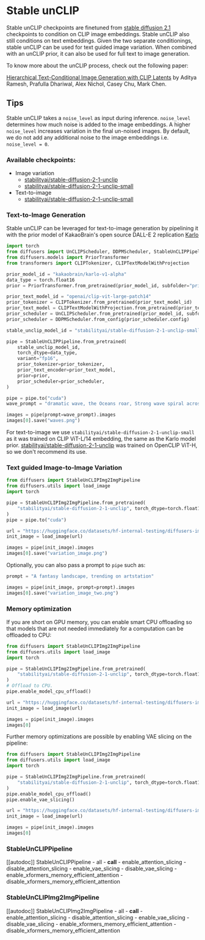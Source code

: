 <!--Copyright 2023 The HuggingFace Team. All rights reserved.

Licensed under the Apache License, Version 2.0 (the "License"); you may not use this file except in compliance with
the License. You may obtain a copy of the License at

http://www.apache.org/licenses/LICENSE-2.0

Unless required by applicable law or agreed to in writing, software distributed under the License is distributed on
an "AS IS" BASIS, WITHOUT WARRANTIES OR CONDITIONS OF ANY KIND, either express or implied. See the License for the
specific language governing permissions and limitations under the License.
-->

# Stable unCLIP

Stable unCLIP checkpoints are finetuned from [stable diffusion 2.1](./stable_diffusion_2) checkpoints to condition on CLIP image embeddings.
Stable unCLIP also still conditions on text embeddings. Given the two separate conditionings, stable unCLIP can be used
for text guided image variation. When combined with an unCLIP prior, it can also be used for full text to image generation.

To know more about the unCLIP process, check out the following paper:

[Hierarchical Text-Conditional Image Generation with CLIP Latents](https://arxiv.org/abs/2204.06125) by Aditya Ramesh, Prafulla Dhariwal, Alex Nichol, Casey Chu, Mark Chen.

## Tips

Stable unCLIP takes a `noise_level` as input during inference. `noise_level` determines how much noise is added 
to the image embeddings. A higher `noise_level` increases variation in the final un-noised images. By default, 
we do not add any additional noise to the image embeddings i.e. `noise_level = 0`.

### Available checkpoints:

* Image variation
	* [stabilityai/stable-diffusion-2-1-unclip](https://hf.co/stabilityai/stable-diffusion-2-1-unclip)
	* [stabilityai/stable-diffusion-2-1-unclip-small](https://hf.co/stabilityai/stable-diffusion-2-1-unclip-small)
* Text-to-image 
	* [stabilityai/stable-diffusion-2-1-unclip-small](https://hf.co/stabilityai/stable-diffusion-2-1-unclip-small)

### Text-to-Image Generation
Stable unCLIP can be leveraged for text-to-image generation by pipelining it with the prior model of KakaoBrain's open source DALL-E 2 replication [Karlo](https://huggingface.co/kakaobrain/karlo-v1-alpha)

```python
import torch
from diffusers import UnCLIPScheduler, DDPMScheduler, StableUnCLIPPipeline
from diffusers.models import PriorTransformer
from transformers import CLIPTokenizer, CLIPTextModelWithProjection

prior_model_id = "kakaobrain/karlo-v1-alpha"
data_type = torch.float16
prior = PriorTransformer.from_pretrained(prior_model_id, subfolder="prior", torch_dtype=data_type)

prior_text_model_id = "openai/clip-vit-large-patch14"
prior_tokenizer = CLIPTokenizer.from_pretrained(prior_text_model_id)
prior_text_model = CLIPTextModelWithProjection.from_pretrained(prior_text_model_id, torch_dtype=data_type)
prior_scheduler = UnCLIPScheduler.from_pretrained(prior_model_id, subfolder="prior_scheduler")
prior_scheduler = DDPMScheduler.from_config(prior_scheduler.config)

stable_unclip_model_id = "stabilityai/stable-diffusion-2-1-unclip-small"

pipe = StableUnCLIPPipeline.from_pretrained(
    stable_unclip_model_id,
    torch_dtype=data_type,
    variant="fp16",
    prior_tokenizer=prior_tokenizer,
    prior_text_encoder=prior_text_model,
    prior=prior,
    prior_scheduler=prior_scheduler,
)

pipe = pipe.to("cuda")
wave_prompt = "dramatic wave, the Oceans roar, Strong wave spiral across the oceans as the waves unfurl into roaring crests; perfect wave form; perfect wave shape; dramatic wave shape; wave shape unbelievable; wave; wave shape spectacular"

images = pipe(prompt=wave_prompt).images
images[0].save("waves.png")
```
<Tip warning={true}>

For text-to-image we use `stabilityai/stable-diffusion-2-1-unclip-small` as it was trained on CLIP ViT-L/14 embedding, the same as the Karlo model prior. [stabilityai/stable-diffusion-2-1-unclip](https://hf.co/stabilityai/stable-diffusion-2-1-unclip) was trained on OpenCLIP ViT-H, so we don't recommend its use. 

</Tip>

### Text guided Image-to-Image Variation

```python
from diffusers import StableUnCLIPImg2ImgPipeline
from diffusers.utils import load_image
import torch

pipe = StableUnCLIPImg2ImgPipeline.from_pretrained(
    "stabilityai/stable-diffusion-2-1-unclip", torch_dtype=torch.float16, variation="fp16"
)
pipe = pipe.to("cuda")

url = "https://huggingface.co/datasets/hf-internal-testing/diffusers-images/resolve/main/stable_unclip/tarsila_do_amaral.png"
init_image = load_image(url)

images = pipe(init_image).images
images[0].save("variation_image.png")
```

Optionally, you can also pass a prompt to `pipe` such as:

```python 
prompt = "A fantasy landscape, trending on artstation"

images = pipe(init_image, prompt=prompt).images
images[0].save("variation_image_two.png")
```

### Memory optimization

If you are short on GPU memory, you can enable smart CPU offloading so that models that are not needed
immediately for a computation can be offloaded to CPU:

```python 
from diffusers import StableUnCLIPImg2ImgPipeline
from diffusers.utils import load_image
import torch

pipe = StableUnCLIPImg2ImgPipeline.from_pretrained(
    "stabilityai/stable-diffusion-2-1-unclip", torch_dtype=torch.float16, variation="fp16"
)
# Offload to CPU.
pipe.enable_model_cpu_offload()

url = "https://huggingface.co/datasets/hf-internal-testing/diffusers-images/resolve/main/stable_unclip/tarsila_do_amaral.png"
init_image = load_image(url)

images = pipe(init_image).images
images[0]
```

Further memory optimizations are possible by enabling VAE slicing on the pipeline: 

```python 
from diffusers import StableUnCLIPImg2ImgPipeline
from diffusers.utils import load_image
import torch

pipe = StableUnCLIPImg2ImgPipeline.from_pretrained(
    "stabilityai/stable-diffusion-2-1-unclip", torch_dtype=torch.float16, variation="fp16"
)
pipe.enable_model_cpu_offload()
pipe.enable_vae_slicing()

url = "https://huggingface.co/datasets/hf-internal-testing/diffusers-images/resolve/main/stable_unclip/tarsila_do_amaral.png"
init_image = load_image(url)

images = pipe(init_image).images
images[0]
```

### StableUnCLIPPipeline

[[autodoc]] StableUnCLIPPipeline
	- all
	- __call__
	- enable_attention_slicing
	- disable_attention_slicing
	- enable_vae_slicing
	- disable_vae_slicing
	- enable_xformers_memory_efficient_attention
	- disable_xformers_memory_efficient_attention


### StableUnCLIPImg2ImgPipeline

[[autodoc]] StableUnCLIPImg2ImgPipeline
	- all
	- __call__
	- enable_attention_slicing
	- disable_attention_slicing
	- enable_vae_slicing
	- disable_vae_slicing
	- enable_xformers_memory_efficient_attention
	- disable_xformers_memory_efficient_attention
    
